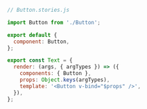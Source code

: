 ```js
// Button.stories.js

import Button from './Button';

export default {
  component: Button,
};

export const Text = {
  render: (args, { argTypes }) => ({
    components: { Button },
    props: Object.keys(argTypes),
    template: '<Button v-bind="$props" />',
  }),
};
```
